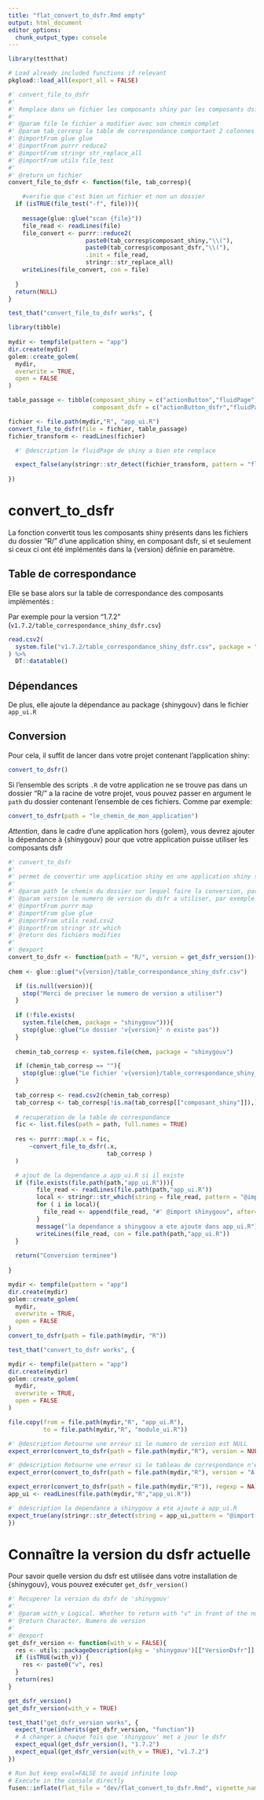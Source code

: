 ```yaml
---
title: "flat_convert_to_dsfr.Rmd empty"
output: html_document
editor_options: 
  chunk_output_type: console
---
```


```r
library(testthat)
```

```r
# Load already included functions if relevant
pkgload::load_all(export_all = FALSE)
```


```r
#' convert_file_to_dsfr 
#' 
#' Remplace dans un fichier les composants shiny par les composants dsfr deja implementes
#' 
#' @param file le fichier a modifier avec son chemin complet
#' @param tab_corresp la table de correspondance comportant 2 colonnes (composant_shiny, composant_dsfr)
#' @importFrom glue glue
#' @importFrom purrr reduce2
#' @importFrom stringr str_replace_all
#' @importFrom utils file_test
#' 
#' @return un fichier
convert_file_to_dsfr <- function(file, tab_corresp){

    #verifie que c'est bien un fichier et non un dossier
  if (isTRUE(file_test("-f", file))){
      
    message(glue::glue("scan {file}")) 
    file_read <- readLines(file) 
    file_convert <- purrr::reduce2(
                      paste0(tab_corresp$composant_shiny,"\\("), 
                      paste0(tab_corresp$composant_dsfr,"\\("),
                      .init = file_read,
                      stringr::str_replace_all)  
    writeLines(file_convert, con = file)
    
  }
  return(NULL)
}

```

```r
test_that("convert_file_to_dsfr works", {

library(tibble)
  
mydir <- tempfile(pattern = "app")
dir.create(mydir)
golem::create_golem(
  mydir,
  overwrite = TRUE,
  open = FALSE
)

table_passage <- tibble(composant_shiny = c("actionButton","fluidPage"),
                        composant_dsfr = c("actionButton_dsfr","fluidPage_dsfr"))

fichier <- file.path(mydir,"R", "app_ui.R")
convert_file_to_dsfr(file = fichier, table_passage) 
fichier_transform <- readLines(fichier)

  #' @description le fluidPage de shiny a bien ete remplace

  expect_false(any(stringr::str_detect(fichier_transform, pattern = "fluidPage\\(")))
  
})
```

# convert_to_dsfr

La fonction convertit tous les composants shiny présents dans les fichiers du dossier "R/" d'une application shiny, en composant dsfr, si et seulement si ceux ci ont été implémentés dans la {version} définie en paramètre.

## Table de correspondance

Elle se base alors sur la table de correspondance des composants implémentés :

Par exemple pour la version "1.7.2" (`v1.7.2/table_correspondance_shiny_dsfr.csv`)

```r
read.csv2(
  system.file("v1.7.2/table_correspondance_shiny_dsfr.csv", package = "shinygouv")
) %>% 
  DT::datatable()
```

## Dépendances

De plus, elle ajoute la dépendance au package {shinygouv} dans le fichier `app_ui.R`

## Conversion

Pour cela, il suffit de lancer dans votre projet contenant l'application shiny: 

```r
convert_to_dsfr()
```

Si l'ensemble des scripts `.R` de votre application ne se trouve pas dans un dossier "R/" a la racine de votre projet, vous pouvez passer en argument le `path` du dossier contenant l'ensemble de ces fichiers. 
Comme par exemple: 

```r
convert_to_dsfr(path = "le_chemin_de_mon_application")
```

*Attention*, dans le cadre d'une application hors {golem}, vous devrez ajouter la dépendance à {shinygouv} pour que votre application puisse utiliser les composants dsfr

```r
#' convert_to_dsfr 
#' 
#' permet de convertir une application shiny en une application shiny suivant le DSFR
#' 
#' @param path le chemin du dossier sur lequel faire la conversion, par defaut "R/"
#' @param version le numero de version du dsfr a utiliser, par exemple "1.7.2". Par défaut, la derniere disponible. Utilisé plutot lors du developpement pour tester les retrocompatibilites.
#' @importFrom purrr map
#' @importFrom glue glue
#' @importFrom utils read.csv2
#' @importFrom stringr str_which
#' @return des fichiers modifies
#' 
#' @export
convert_to_dsfr <- function(path = "R/", version = get_dsfr_version()){
  
chem <- glue::glue("v{version}/table_correspondance_shiny_dsfr.csv")

  if (is.null(version)){
    stop("Merci de preciser le numero de version a utiliser")
  }
   
  if (!file.exists(
    system.file(chem, package = "shinygouv"))){
    stop(glue::glue("Le dossier 'v{version}' n existe pas"))
  }
  
  chemin_tab_corresp <- system.file(chem, package = "shinygouv")

  if (chemin_tab_corresp == ""){
    stop(glue::glue("Le fichier 'v{version}/table_correspondance_shiny_dsfr.csv' n existe pas"))
  }
  
  tab_corresp <- read.csv2(chemin_tab_corresp)
  tab_corresp <- tab_corresp[!is.na(tab_corresp[["composant_shiny"]]),]
    
  # recuperation de la table de correspondance
  fic <- list.files(path = path, full.names = TRUE)
  
  res <- purrr::map(.x = fic,
      ~convert_file_to_dsfr(.x,
                            tab_corresp )
  )

  # ajout de la dependance a app_ui.R si il existe
  if (file.exists(file.path(path,"app_ui.R"))){
        file_read <- readLines(file.path(path,"app_ui.R")) 
        local <- stringr::str_which(string = file_read, pattern = "@import shiny") 
        for ( i in local){ 
          file_read <- append(file_read, "#' @import shinygouv", after=i)
        }
        message("la dependance a shinygouv a ete ajoute dans app_ui.R")
        writeLines(file_read, con = file.path(path,"app_ui.R"))
  }
  
  return("Conversion terminee")
  
}
```

```r
mydir <- tempfile(pattern = "app")
dir.create(mydir)
golem::create_golem(
  mydir,
  overwrite = TRUE,
  open = FALSE
)
convert_to_dsfr(path = file.path(mydir, "R"))
```

```r
test_that("convert_to_dsfr works", {

mydir <- tempfile(pattern = "app")
dir.create(mydir)
golem::create_golem(
  mydir,
  overwrite = TRUE,
  open = FALSE
)

file.copy(from = file.path(mydir,"R", "app_ui.R"), 
          to = file.path(mydir,"R", "module_ui.R"))

#' @description Retourne une erreur si le numero de version est NULL
expect_error(convert_to_dsfr(path = file.path(mydir,"R"), version = NULL))

#' @description Retourne une erreur si le tableau de correspondance n'existe pas pour la version specifiee
expect_error(convert_to_dsfr(path = file.path(mydir,"R"), version = "A.A.A.A"), msg ="Le dossier 'vA.A.A.A' n'existe pas") 

expect_error(convert_to_dsfr(path = file.path(mydir,"R")), regexp = NA)
app_ui <- readLines(file.path(mydir,"R","app_ui.R"))

#' @description la dependance a shinygouv a ete ajoute a app_ui.R
expect_true(any(stringr::str_detect(string = app_ui,pattern = "@import shinygouv")))
})
```

# Connaître la version du dsfr actuelle
    
Pour savoir quelle version du dsfr est utilisée dans votre installation de {shinygouv}, vous pouvez exécuter `get_dsfr_version()`
    
```r
#' Recuperer la version du dsfr de 'shinygouv'
#' 
#' @param with_v Logical. Whether to return with "v" in front of the number
#' @return Character. Numero de version
#' 
#' @export
get_dsfr_version <- function(with_v = FALSE){
  res <- utils::packageDescription(pkg = 'shinygouv')[["VersionDsfr"]]
  if (isTRUE(with_v)) {
    res <- paste0("v", res)
  }
  return(res)
}
```
  
```r
get_dsfr_version()
get_dsfr_version(with_v = TRUE)
```
  
```r
test_that("get_dsfr_version works", {
  expect_true(inherits(get_dsfr_version, "function")) 
  # A changer a chaque fois que 'shinygouv' met a jour le dsfr
  expect_equal(get_dsfr_version(), "1.7.2")
  expect_equal(get_dsfr_version(with_v = TRUE), "v1.7.2")
})
```
  
```r
# Run but keep eval=FALSE to avoid infinite loop
# Execute in the console directly
fusen::inflate(flat_file = "dev/flat_convert_to_dsfr.Rmd", vignette_name = "Convertir une app shiny en app shiny dsfr")
```

